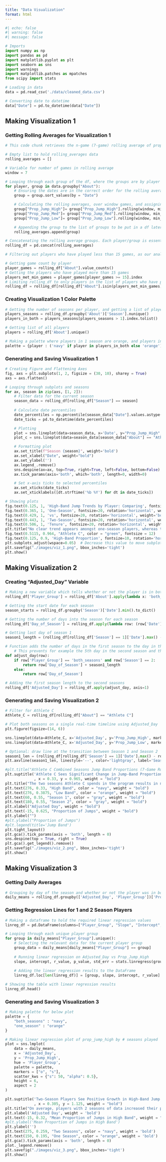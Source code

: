 ```yaml
---
title: "Data Visualization"
format: html
---
```


```python
#| echo: false
#| warning: false
#| message: false

# Imports
import numpy as np
import pandas as pd
import matplotlib.pyplot as plt
import seaborn as sns
import warnings
import matplotlib.patches as mpatches
from scipy import stats

# Loading in data
data = pd.read_csv('./data/cleaned_data.csv')

# Converting date to datetime
data["Date"] = pd.to_datetime(data["Date"])
```

## Making Visualization 1

### Getting Rolling Averages for Visualization 1
```python
# This code chunk retrieves the n-game (7-game) rolling average of proportion of low, med, and high band jumps

# Empty list to hold rolling_averages data
rolling_averages = []

# Variable for number of games in rolling average
window = 7

# Looping through each group of the df, where the groups are by player
for player, group in data.groupby("About"):
    # Ensuring the dates are in the correct order for the rolling average calculation
    group = group.sort_values(by = "Date")

    # Calculating the rolling averages, over window games, and assigning that to the new column made for that value
    group["Prop_Jump_High"]= group["Prop_Jump_High"].rolling(window, min_periods = 1).mean()
    group["Prop_Jump_Med"]= group["Prop_Jump_Med"].rolling(window, min_periods = 1).mean()
    group["Prop_Jump_Low"]= group["Prop_Jump_Low"].rolling(window, min_periods = 1).mean()

    # Appending the group to the list of groups to be put in a df later
    rolling_averages.append(group)

# Concatenating the rolling average groups. Each player/group is essentially a row in this new dataframe
rolling_df = pd.concat(rolling_averages)

# Filtering out players who have played less than 15 games, as our analysis requires a pretty large sample size

# Getting game count by player
player_games = rolling_df["About"].value_counts()
# Getting the players who have played more than 15 games
players_met_min_games = player_games[player_games >= 15].index
# Limiting rolling_df to only players in the list of players who have played 15 games
rolling_df = rolling_df[rolling_df["About"].isin(players_met_min_games)]
```

### Creating Visualization 1 Color Palette
```python
# Getting the number of seasons per player, and getting a list of players who are in both seasons
players_seasons = rolling_df.groupby('About')['Season'].nunique()
players_in_both = players_seasons[players_seasons > 1].index.tolist()

# Getting list of all players
players = rolling_df['About'].unique()

# Making a palette where players in 1 season are orange, and players in 2 seasons are navy
palette = {player : ('navy' if player in players_in_both else 'orange') for player in players}
```

### Generating and Saving Visualization 1

```python
# Creating Figure and Flattening Axes
fig, axs = plt.subplots(1, 2, figsize = (30, 10), sharey = True)
axs = axs.flatten()

# Looping through subplots and seasons
for ax, season in zip(axs, [1, 2]):
    # Filter data for the current season
    season_data = rolling_df[rolling_df["Season"] == season]
    
    # Calculate date percentiles
    date_percentiles = np.percentile(season_data["Date"].values.astype('int64'), [0, 25, 50, 75, 100])
    date_ticks = pd.to_datetime(date_percentiles)

    # Plotting
    plot = sns.lineplot(data=season_data, x='Date', y="Prop_Jump_High", hue="About", palette=palette, ax=ax)
    plot_c = sns.lineplot(data=season_data[season_data["About"] == "Athlete C"], x="Date", y="Prop_Jump_High", color='green', ax=ax)

    # Formatting plot
    ax.set_title(f"Season {season}", weight='bold')
    ax.set_xlabel("Date", weight="bold")
    ax.set_ylabel('')
    ax.legend_.remove()
    sns.despine(ax=ax, top=True, right=True, left=False, bottom=False)
    ax.tick_params(axis='both', which='both', length=0, width=0)

    # Set x-axis ticks to selected percentiles
    ax.set_xticks(date_ticks)
    ax.set_xticklabels([dt.strftime('%b %Y') for dt in date_ticks])

# Showing plots
fig.text(0.125, 1, 'High-Band Jump Trends by Player: Comparing', fontsize=20, rotation='horizontal', weight='bold')
fig.text(0.365, 1, 'One-Season', fontsize=20, rotation='horizontal', weight='bold', color='orange')
fig.text(0.429, 1, 'vs', fontsize=20, rotation='horizontal', weight='bold')
fig.text(0.443, 1, 'Two-Season', fontsize=20, rotation='horizontal', weight='bold', color='navy')
fig.text(0.506, 1, 'Tenure', fontsize=20, rotation='horizontal', weight='bold')
plt.title("No clear trend appears amongst one-season players, whereas two-season players show growth in their second season, as highlighted by", x = -1.04, y = 1.1, fontsize = 12, ha = "left")
fig.text(0.5115, 0.964, "Athlete C", color = "green", fontsize = 12)
fig.text(0.125, 0.9, 'High-Band Proportion', fontsize=10, rotation='horizontal', weight='bold')
plt.subplots_adjust(wspace=0.05)  # Decrease this value to move subplots closer
plt.savefig("./images/viz_1.png", bbox_inches='tight')
plt.show()
```

## Making Visualization 2

### Creating "Adjusted_Day" Variable

```python
# Making a new variable which tells whether or not the player is in both seasons or just one
rolling_df['Player_Group'] = rolling_df['About'].apply(lambda x: 'both_seasons' if x in players_in_both else 'one_season')

# Getting the start date for each season
season_starts = rolling_df.groupby('Season')['Date'].min().to_dict()

# Getting the number of days into the season for each season
rolling_df['Day_of_Season'] = rolling_df.apply(lambda row: (row['Date'] - season_starts[row['Season']]).days + 1, axis=1)

# Getting last day of season 1
season1_length = (rolling_df[rolling_df['Season'] == 1]['Date'].max() - season_starts[1]).days + 1

# Function adds the number of days in the first season to the day in the second season
    # This prevents for example the 5th day in the second season and the 5th day in the first season being seen as the same day
def adjust_day(row):
    if row['Player_Group'] == 'both_seasons' and row['Season'] == 2:
        return row['Day_of_Season'] + season1_length
    else:
        return row['Day_of_Season']

# Adding the first season length to the second seasons
rolling_df['Adjusted_Day'] = rolling_df.apply(adjust_day, axis=1)
```

### Generating and Saving Visualization 2
```python
# Filter for Athlete C
Athlete_C = rolling_df[rolling_df["About"] == "Athlete C"]

# Plot both seasons on a single real-time timeline using Adjusted_Day
plt.figure(figsize=(14, 6))

sns.lineplot(data=Athlete_C, x='Adjusted_Day', y='Prop_Jump_High', marker='o', color='navy', label='High')
sns.lineplot(data=Athlete_C, x='Adjusted_Day', y='Prop_Jump_Low', marker='o', color='orange', label='Low')

# Optional: draw line at the transition between Season 1 and Season 2
season1_len = (rolling_df[rolling_df['Season'] == 1]['Date'].max() - rolling_df[rolling_df['Season'] == 1]['Date'].min()).days + 1
plt.axvline(season1_len, linestyle='--', color='lightgray', label='Season Break')

#plt.title("Athlete C Combined Seasons Jump Band Proportions (7-Game Rolling Avg)", fontsize=16)
plt.suptitle('Athlete C Sees Significant Change in Jump-Band Proportions Over the Course of 2 Seasons'
             , x = 0.33, y = 0.965, weight = "bold")
plt.title("The two seasons Athlete C spends in the program results in notable growth in high-band jump proportion and decrease in the low-band jump proportion", ha = "left", fontsize = 10, x = 0, y = 1.075)
plt.text(276, 0.33, "High Band", color = "navy", weight = "bold")
plt.text(276, 0.3875, "Low Band", color = "orange", weight = "bold")
plt.text(60, 0.55, "Season 1", color = "gray", weight = "bold")
plt.text(180, 0.55, "Season 2", color = "gray", weight = "bold")
plt.xlabel("Adjusted Day", weight = "bold")
plt.text(-15, 0.625, "Proportion of Jumps", weight = "bold")
plt.ylabel("")
#plt.ylabel("Proportion of Jumps")
#plt.legend(title='Jump Band')
plt.tight_layout()
plt.gca().tick_params(axis = 'both', length = 0)
sns.despine(top = True, right = True)
plt.gca().get_legend().remove()
plt.savefig("./images/viz_2.png", bbox_inches='tight')
plt.show()
```

## Making Visualization 3

### Getting Daily Averages
```python
# Grouping by day of the season and whether or not the player was in both seasons, then taking the mean of the prop_jump_high
daily_means = rolling_df.groupby(['Adjusted_Day', 'Player_Group'])['Prop_Jump_High'].mean().reset_index()
```

### Getting Regression Lines for 1 and 2 Season Players
```python
# Making a dataframe to hold the required linear regression values
linreg_df = pd.DataFrame(columns=["Player_Group", "Slope", "Intercept", "R-value"])

# Looping through each unique player group
for group in daily_means["Player_Group"].unique():
    # Selecting the relevant data for the current player group
    group_data = daily_means[daily_means["Player_Group"] == group]
    
    # Running linear regression on Adjusted_Day vs Prop_Jump_High
    slope, intercept, r_value, p_value, std_err = stats.linregress(group_data['Adjusted_Day'], group_data['Prop_Jump_High'])
    
    # Adding the linear regression results to the DataFrame
    linreg_df.loc[len(linreg_df)] = [group, slope, intercept, r_value]

# Showing the table with linear regression results
linreg_df.head()
```

### Generating and Saving Visualization 3
```python
# Making palette for below plot
palette = {
    "both_seasons" : "navy",
    "one_season" : "orange"
}

# Making linear regression plot of prop_jump_high by # seasons played
plot = sns.lmplot(
    data = daily_means,
    x = 'Adjusted_Day',
    y = 'Prop_Jump_High',
    hue = 'Player_Group',
    palette = palette,
    markers = ["o", "s"],
    scatter_kws = {"s": 50, "alpha": 0.5},
    height = 6,
    aspect = 2
)

plt.suptitle('Two-Season Players See Positive Growth in High-Band Jump Proportions'
             , x = 0.305, y = 1.125, weight = "bold")
plt.title("On average, players with 2 seasons of data increased their proportion of jumps in the high band, while 1-season players\nsaw an average decrease (likely due to fatigue, not regression).", x = 0, y = 1.055, ha = "left", fontsize = 10)
plt.xlabel('Adjusted Day', weight = 'bold')
plt.text(-15, 0.32, "Mean Proportion of Jumps in High Band", weight = "bold")
#plt.ylabel('Mean Proportion of Jumps in High Band')
plt.ylabel('')
plt.text(275, 0.259, "Two Seasons", color = "navy", weight = 'bold')
plt.text(150, 0.195, "One Season", color = "orange", weight = 'bold')
plt.gca().tick_params(axis = 'both', length = 0)
plot._legend.remove()
plt.savefig("./images/viz_3.png", bbox_inches='tight')
plt.show()
```
